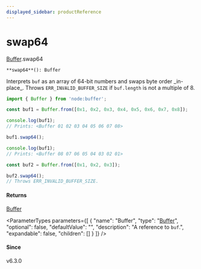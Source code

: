 ```yaml
---
displayed_sidebar: productReference
---
```



# swap64

[Buffer](../../interfaces/Buffer.mdx).swap64

`**swap64**(): Buffer`

Interprets `buf` as an array of 64-bit numbers and swaps byte order \_in-place\_.
Throws `ERR_INVALID_BUFFER_SIZE` if `buf.length` is not a multiple of 8.

```js
import { Buffer } from 'node:buffer';

const buf1 = Buffer.from([0x1, 0x2, 0x3, 0x4, 0x5, 0x6, 0x7, 0x8]);

console.log(buf1);
// Prints: <Buffer 01 02 03 04 05 06 07 08>

buf1.swap64();

console.log(buf1);
// Prints: <Buffer 08 07 06 05 04 03 02 01>

const buf2 = Buffer.from([0x1, 0x2, 0x3]);

buf2.swap64();
// Throws ERR_INVALID_BUFFER_SIZE.
```

#### Returns

[Buffer](../../variables/Buffer-1.mdx)

<ParameterTypes parameters={[
  {
    "name": "Buffer",
    "type": "[Buffer](../../variables/Buffer-1.mdx)",
    "optional": false,
    "defaultValue": "",
    "description": "A reference to `buf`.",
    "expandable": false,
    "children": []
  }
]} />

#### Since

v6.3.0
